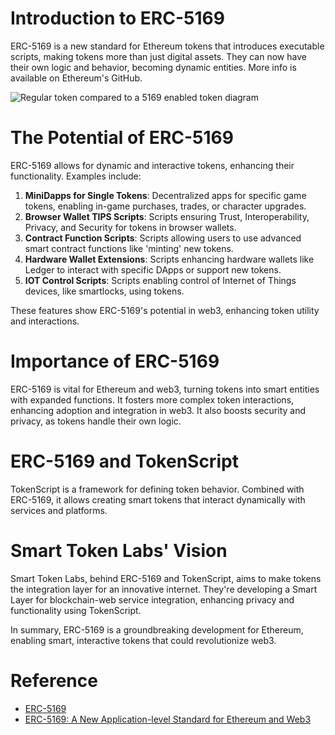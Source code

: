 # Introduction to ERC-5169

ERC-5169 is a new standard for Ethereum tokens that introduces executable scripts, making tokens more than just digital assets. They can now have their own logic and behavior, becoming dynamic entities. More info is available on Ethereum's GitHub.
                                                          
![Regular token compared to a 5169 enabled token diagram](https://github.com/SmartTokenLabs/TokenScript-Doc/blob/5169-diagram/images/stl-5169-diagram.png?raw=true)

# The Potential of ERC-5169

ERC-5169 allows for dynamic and interactive tokens, enhancing their functionality. Examples include:

1. **MiniDapps for Single Tokens**: Decentralized apps for specific game tokens, enabling in-game purchases, trades, or character upgrades.
2. **Browser Wallet TIPS Scripts**: Scripts ensuring Trust, Interoperability, Privacy, and Security for tokens in browser wallets.
3. **Contract Function Scripts**: Scripts allowing users to use advanced smart contract functions like 'minting' new tokens.
4. **Hardware Wallet Extensions**: Scripts enhancing hardware wallets like Ledger to interact with specific DApps or support new tokens.
5. **IOT Control Scripts**: Scripts enabling control of Internet of Things devices, like smartlocks, using tokens.

These features show ERC-5169's potential in web3, enhancing token utility and interactions.

# Importance of ERC-5169

ERC-5169 is vital for Ethereum and web3, turning tokens into smart entities with expanded functions. It fosters more complex token interactions, enhancing adoption and integration in web3. It also boosts security and privacy, as tokens handle their own logic.

# ERC-5169 and TokenScript

TokenScript is a framework for defining token behavior. Combined with ERC-5169, it allows creating smart tokens that interact dynamically with services and platforms.

# Smart Token Labs' Vision

Smart Token Labs, behind ERC-5169 and TokenScript, aims to make tokens the integration layer for an innovative internet. They're developing a Smart Layer for blockchain-web service integration, enhancing privacy and functionality using TokenScript.

In summary, ERC-5169 is a groundbreaking development for Ethereum, enabling smart, interactive tokens that could revolutionize web3.

# Reference

- [ERC-5169](https://eips.ethereum.org/EIPS/eip-5169)
- [ERC-5169: A New Application-level Standard for Ethereum and Web3](https://medium.com/alphawallet/eip-5169-a-new-application-level-standard-for-ethereum-and-web3-2a5c6dc59a47)
